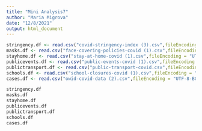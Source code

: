 ```yaml
---
title: "Mini Analysis7"
author: "Maria Migrova"
date: "12/8/2021"
output: html_document
---
```

```r
stringency.df <- read.csv("covid-stringency-index (3).csv",fileEncoding = "UTF-8-BOM")
masks.df <- read.csv("face-covering-policies-covid (1).csv",fileEncoding = "UTF-8-BOM")
stayhome.df <- read.csv("stay-at-home-covid (1).csv",fileEncoding = "UTF-8-BOM")
publicevents.df <- read.csv("public-events-covid (1).csv",fileEncoding = "UTF-8-BOM")
publictransport.df <- read.csv("public-transport-covid.csv",fileEncoding = "UTF-8-BOM")
schools.df <- read.csv("school-closures-covid (1).csv",fileEncoding = "UTF-8-BOM")
cases.df <- read.csv("owid-covid-data (2).csv",fileEncoding = "UTF-8-BOM")
```

```r
stringency.df
masks.df
stayhome.df
publicevents.df
publictransport.df
schools.df
cases.df

```
